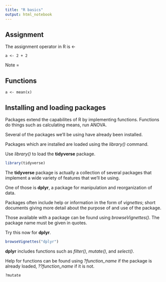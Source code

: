 ```yaml
---
title: "R basics"
output: html_notebook
---
```






## Assignment

The assignment operator in R is <-

```
a <- 2 + 2
```

Note = 

## Functions

```
a <- mean(x)

```

## Installing and loading packages

Packages extend the capabilites of R by implementing functions. Functions do things such as calculating means, run ANOVA.

Several of the packages we'll be using have already been installed.

Packages which are installed are loaded using the *library()* command.

Use *library()* to load the **tidyverse** package.

```r
library(tidyverse)
```

The **tidyverse** package is actually a collection of several packages that implement a wide variety of features that we'll be using.

One of those is **dplyr**, a package for manipulation and reorganization of data.

Packages often include help or information in the form of *vignettes*; short documents giving more detail about the purpose of and use of the package.

Those available with a package can be found using *browseVignettes()*. The package name must be given in quotes.

Try this now for **dplyr**.

```r
browseVignettes("dplyr")
```

**dplyr** includes functions such as *filter()*, *mutate()*, and *select()*.

Help for functions can be found using *?function_name* if the package is already loaded, *??function_name* if it is not.


```r
?mutate
```
